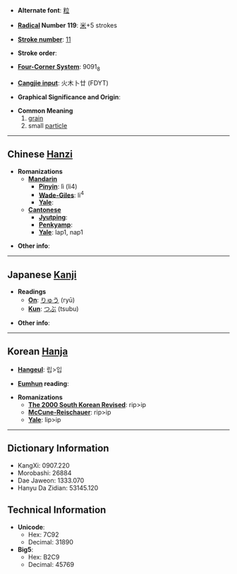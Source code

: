 * '''Alternate font''': [[粒]]

* '''[[Wiktionary:Chinese radical index| Radical]] Number 119''': [[Wiktionary:Chinese radical index 米|米]]+5 strokes

* '''[[Wiktionary:Chinese total strokes index|Stroke number]]''': [[Wiktionary:Chinese total strokes index 11|11]]

* '''Stroke order''': 

* '''[[Wiktionary:Chinese four corner index|Four-Corner System]]''': 9091<sub>8</sub>

* '''[[Wiktionary:Chinese Cangjie index|Cangjie input]]''': 火木卜廿 (FDYT)

* '''Graphical Significance and Origin''': 

* '''Common Meaning'''
*#[[grain]]
*# small [[particle]]


----

== Chinese [[Hanzi]] ==

* '''Romanizations'''
** '''[[Mandarin]]'''
*** '''[[Pinyin]]''': lì (li4)
*** '''[[Wade-Giles]]''': li<sup>4</sup>
*** '''[[Yale]]''': 
** '''[[Cantonese]]'''
*** '''[[Jyutping]]''':
*** '''[[Penkyamp]]''': 
*** '''[[Yale]]''': lap1, nap1

* '''Other info''': 

----

== Japanese [[Kanji]] ==

* '''Readings'''
** '''[[On]]''': [[りゅう]] (ryū)
** '''[[Kun]]''': [[つぶ]] (tsubu)

* '''Other info''':  

----

== Korean [[Hanja]] ==

* '''[[Hangeul]]''': 립>입

* '''[[Eumhun]] reading''': 

* '''Romanizations'''
** '''[[The 2000 South Korean Revised Romanization|The 2000 South Korean Revised]]''': rip>ip
** '''[[McCune-Reischauer]]''': rip>ip
** '''[[Yale]]''': lip>ip

----

== Dictionary Information ==

* KangXi: 0907.220
* Morobashi: 26884
* Dae Jaweon: 1333.070
* Hanyu Da Zidian: 53145.120

== Technical Information ==

* '''Unicode''':
** Hex: 7C92
** Decimal: 31890
* '''Big5''':
** Hex: B2C9
** Decimal: 45769